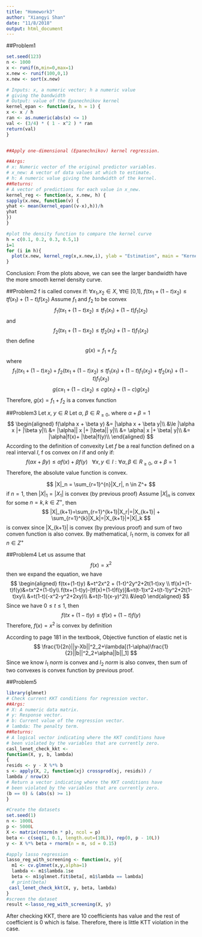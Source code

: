 ```yaml
---
title: "Homework3"
author: "Xiangyi Shan"
date: "11/8/2018"
output: html_document
---
```


##Problem1
```r
set.seed(123)
n <- 1000
x <- runif(n,min=0,max=1)
x.new <- runif(100,0,1)
x.new <- sort(x.new)

# Inputs: x, a numeric vector; h a numeric value
# giving the bandwidth
# Output: value of the Epanechnikov kernel
kernel_epan <- function(x, h = 1) {
x <- x / h
ran <- as.numeric(abs(x) <= 1)
val <- (3/4) * ( 1 - x^2 ) * ran
return(val)
}


##Apply one-dimensional (Epanechnikov) kernel regression.

##Args:
# x: Numeric vector of the original predictor variables.
# x_new: A vector of data values at which to estimate.
# h: A numeric value giving the bandwidth of the kernel.
##Returns:
# A vector of predictions for each value in x_new.
kernel_reg <- function(x, x.new, h) {
sapply(x.new, function(v) {
yhat <- mean(kernel_epan((v-x),h))/h
yhat
})
}

#plot the density function to compare the kernel curve
h = c(0.1, 0.2, 0.3, 0.5,1)
i=1
for (i in h){
  plot(x.new, kernel_reg(x,x.new,i), ylab = "Estimation", main = "Kernel density", type = "l")  
}
```
Conclusion: From the plots above, we can see the larger bandwidth have the more smooth kernel density curve.

##Problem2
f is called convex if:
$\forall x_1$,$x_2\in X$, $\forall t \in$ [0,1], $f(tx_1+(1-t)x_2)\le tf(x_1)+(1-t)f(x_2)$
Assume $f_1$ and $f_2$ to be convex
$$
f_1(tx_1+(1-t)x_2)\le tf_1(x_1)+(1-t)f_1(x_2)
$$
and
$$
f_2(tx_1+(1-t)x_2)\le tf_2(x_1)+(1-t)f_1(x_2)
$$
then define
$$
g(x)=f_1+f_2
$$
where
$$
f_1(tx_1+(1-t)x_2)+f_2(tx_1+(1-t)x_2) \le tf_1(x_1)+(1-t)f_1(x_2)+tf_2(x_1)+(1-t)f_1(x_2)
$$
$$
g(cx_1+(1-c)x_2) \le cg(x_1)+(1-c)g(x_2)
$$
Therefore, $g(x)=f_1+f_2$ is a convex function

##Problem3
Let $x$, $y \in R$
Let $\alpha$, $\beta \in R_{\ge0}$, where $\alpha + \beta =1$
$$
\begin{aligned}
f(\alpha x + \beta y) &= |\alpha x + \beta y|\\
&\le |\alpha x |+ |\beta y|\\
&= |\alpha|| x |+ |\beta|| y|\\
&= \alpha| x |+ \beta| y|\\
&= |\alpha|f(x)+ |\beta|f(y)\\
\end{aligned}
$$
According to the definition of convexity
Let $f$ be a real function defined on a real interval $I$, f os convex on $I$ if and only if:
$$
f(\alpha x + \beta y) \le \alpha f(x)+ \beta f(y)\:\:\:\forall x,y \in I: \forall \alpha,\beta \in R_{\ge0},\: \alpha + \beta =1
$$
Therefore, the absolute value function is convex.

$$
|X|_n = \sum_{r=1}^{n}|X_r|, n \in Z^+ 
$$
if $n=1$, then $|X|_1 =|X_1|$ is convex (by previous proof)
Assume $|X|_n$ is convex for some $n=k, k\in Z^+$, then
$$
|X|_{k+1}=\sum_{r=1}^{k+1}|X_r|=|X_{k+1}| + \sum_{r=1}^{k}|X_k|=|X_{k+1}|+|X|_k
$$
is convex since |X_{k+1}| is convex (by previous proof) and sum of two conven function is also convex.
By mathematical, $l_1$ norm, is convex for all $n \in Z^+$

##Problem4
Let us assume that 
$$
f(x) = x^2
$$
then we expand the equation, we have
$$
\begin{aligned}
f(tx+(1-t)y) &=t^2x^2 + (1-t)^2y^2+2t(1-t)xy \\
tf(x)+(1-t)f(y)&=tx^2+(1-t)y\\
f(tx+(1-t)y)-[tf(x)+(1-t)f(y)]&=t(t-1)x^2+t(t-1)y^2+2t(1-t)xy\\
&=t(1-t)(-x^2-y^2+2xy)\\
&=t(t-1)(x-y)^2\\
&\leq0
\end{aligned}
$$
Since we have $0\leq t \leq1$, then 
$$
f(tx+(1-t)y) \leq tf(x)+(1-t)f(y)
$$
Therefore, $f(x) = x^2$ is convex by definition

According to page 181 in the textbook, Objective function of elastic net is
$$
\frac{1}{2n}||y-Xb||^2_2+\lambda[(1-\alpha)\frac{1}{2}||b||^2_2+\alpha||b||_1]
$$
Since we know $l_1\ norm$ is convex and $l_2\ norm$ is also convex, then sum of two convexes is convex function by previous proof.

##Problem5
```r
library(glmnet)
# Check current KKT conditions for regression vector.
##Args:
# X: A numeric data matrix.
# y: Response vector.
# b: Current value of the regression vector.
# lambda: The penalty term.
##Returns:
# A logical vector indicating where the KKT conditions have
# been violated by the variables that are currently zero.
casl_lenet_check_kkt <-
function(X, y, b, lambda)
{
resids <- y - X %*% b
s <- apply(X, 2, function(xj) crossprod(xj, resids)) /
lambda / nrow(X)
# Return a vector indicating where the KKT conditions have
# been violated by the variables that are currently zero.
(b == 0) & (abs(s) >= 1)
}

#Create the datasets
set.seed(1)
n <- 1000L
p <- 5000L
X <- matrix(rnorm(n * p), ncol = p)
beta <- c(seq(1, 0.1, length.out=(10L)), rep(0, p - 10L))
y <- X %*% beta + rnorm(n = n, sd = 0.15)

#apply lasso regression
lasso_reg_with_screening <- function(x, y){
  m1 <- cv.glmnet(x,y,alpha=1)
  lambda <- m1$lambda.1se
  beta <- m1$glmnet.fit$beta[, m1$lambda == lambda]
  # print(beta)
 casl_lenet_check_kkt(X, y, beta, lambda)
}
#screen the dataset
result <-lasso_reg_with_screening(X, y)
```
After checking KKT, there are 10 coefficients has value and the rest of coefficient is 0 which is false. Therefore, there is little KTT violation in the case. 



